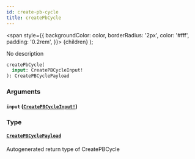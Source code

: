 ```yaml
---
id: create-pb-cycle
title: createPbCycle
---
```


<span
style={{
      backgroundColor: color,
      borderRadius: '2px',
      color: '#fff',
      padding: '0.2rem',
    }}>
{children}
</span>
);

No description

```graphql
createPbCycle(
  input: CreatePBCycleInput!
): CreatePBCyclePayload

```

### Arguments

#### `input` ([`CreatePBCycleInput!`](/api/inputs/create-pb-cycle-input))

### Type

#### [`CreatePBCyclePayload`](/api/objects/create-pb-cycle-payload)

Autogenerated return type of CreatePBCycle
